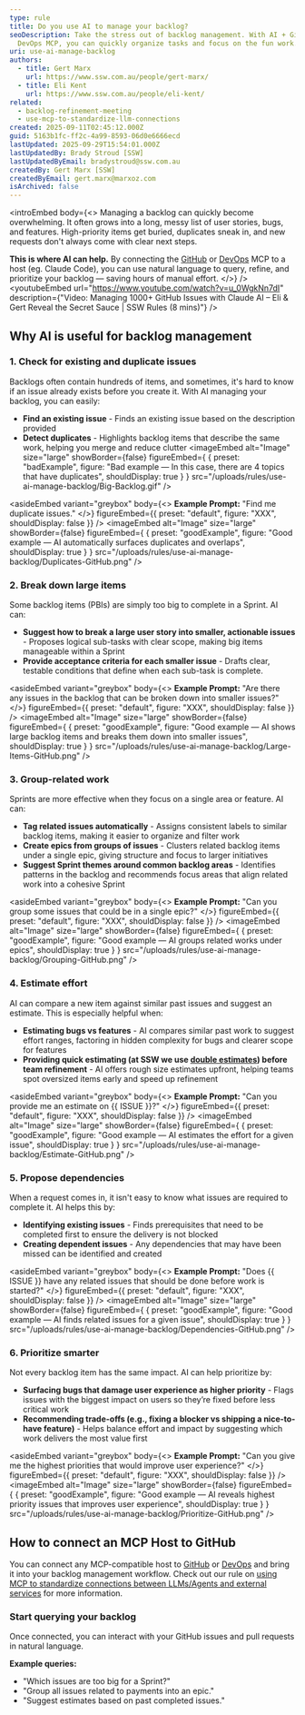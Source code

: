 ```yaml
---
type: rule
title: Do you use AI to manage your backlog?
seoDescription: Take the stress out of backlog management. With AI + GitHub or
  DevOps MCP, you can quickly organize tasks and focus on the fun work.
uri: use-ai-manage-backlog
authors:
  - title: Gert Marx
    url: https://www.ssw.com.au/people/gert-marx/
  - title: Eli Kent
    url: https://www.ssw.com.au/people/eli-kent/
related:
  - backlog-refinement-meeting
  - use-mcp-to-standardize-llm-connections
created: 2025-09-11T02:45:12.000Z
guid: 5163b1fc-ff2c-4a99-8593-06d0e6666ecd
lastUpdated: 2025-09-29T15:54:01.000Z
lastUpdatedBy: Brady Stroud [SSW]
lastUpdatedByEmail: bradystroud@ssw.com.au
createdBy: Gert Marx [SSW]
createdByEmail: gert.marx@marxoz.com
isArchived: false
---
```

<introEmbed
  body={<>
Managing a backlog can quickly become overwhelming. It often grows into a long, messy list of user stories, bugs, and features. High-priority items get buried, duplicates sneak in, and new requests don't always come with clear next steps.

**This is where AI can help.** By connecting the [GitHub](https://github.com/github/github-mcp-server) or [DevOps](https://github.com/microsoft/azure-devops-mcp) MCP to a host (eg. Claude Code), you can use natural language to query, refine, and prioritize your backlog — saving hours of manual effort.
  </>}
/>
<youtubeEmbed url="https://www.youtube.com/watch?v=u_0WgkNn7dI" description={"Video: Managing 1000+ GitHub Issues with Claude AI – Eli & Gert Reveal the Secret Sauce | SSW Rules (8 mins)"} />

## Why AI is useful for backlog management

### 1. Check for existing and duplicate issues

Backlogs often contain hundreds of items, and sometimes, it's hard to know if an issue already exists before you create it.
With AI managing your backlog, you can easily:

* **Find an existing issue** - Finds an existing issue based on the description provided
* **Detect duplicates** - Highlights backlog items that describe the same work, helping you merge and reduce clutter
<imageEmbed
  alt="Image"
  size="large"
  showBorder={false}
  figureEmbed={ {
    preset: "badExample",
    figure: "Bad example — In this case, there are 4 topics that have duplicates",
    shouldDisplay: true
  } }
  src="/uploads/rules/use-ai-manage-backlog/Big-Backlog.gif"
/>

<asideEmbed
  variant="greybox"
  body={<>
    **Example Prompt:** "Find me duplicate issues."
  </>}
  figureEmbed={{
    preset: "default",
    figure: "XXX",
    shouldDisplay: false
  }}
/>
<imageEmbed
  alt="Image"
  size="large"
  showBorder={false}
  figureEmbed={ {
    preset: "goodExample",
    figure: "Good example — AI automatically surfaces duplicates and overlaps",
    shouldDisplay: true
  } }
  src="/uploads/rules/use-ai-manage-backlog/Duplicates-GitHub.png"
/>

### 2. Break down large items

Some backlog items (PBIs) are simply too big to complete in a Sprint. AI can:

* **Suggest how to break a large user story into smaller, actionable issues** - Proposes logical sub-tasks with clear scope, making big items manageable within a Sprint
* **Provide acceptance criteria for each smaller issue** - Drafts clear, testable conditions that define when each sub-task is complete.

<asideEmbed
  variant="greybox"
  body={<>
    **Example Prompt:** "Are there any issues in the backlog that can be broken down into smaller issues?"
  </>}
  figureEmbed={{
    preset: "default",
    figure: "XXX",
    shouldDisplay: false
  }}
/>
<imageEmbed
  alt="Image"
  size="large"
  showBorder={false}
  figureEmbed={ {
    preset: "goodExample",
    figure: "Good example — AI shows large backlog items and breaks them down into smaller issues",
    shouldDisplay: true
  } }
  src="/uploads/rules/use-ai-manage-backlog/Large-Items-GitHub.png"
/>

### 3. Group-related work

Sprints are more effective when they focus on a single area or feature. AI can:

* **Tag related issues automatically** - Assigns consistent labels to similar backlog items, making it easier to organize and filter work
* **Create epics from groups of issues** - Clusters related backlog items under a single epic, giving structure and focus to larger initiatives
* **Suggest Sprint themes around common backlog areas** - Identifies patterns in the backlog and recommends focus areas that align related work into a cohesive Sprint

<asideEmbed
  variant="greybox"
  body={<>
    **Example Prompt:** "Can you group some issues that could be in a single epic?"
  </>}
  figureEmbed={{
    preset: "default",
    figure: "XXX",
    shouldDisplay: false
  }}
/>
<imageEmbed
  alt="Image"
  size="large"
  showBorder={false}
  figureEmbed={ {
    preset: "goodExample",
    figure: "Good example — AI groups related works under epics",
    shouldDisplay: true
  } }
  src="/uploads/rules/use-ai-manage-backlog/Grouping-GitHub.png"
/>

### 4. Estimate effort

AI can compare a new item against similar past issues and suggest an estimate. This is especially helpful when:

* **Estimating bugs vs features** - AI compares similar past work to suggest effort ranges, factoring in hidden complexity for bugs and clearer scope for features
* **Providing quick estimating (at SSW we use [double estimates](http://ssw.com.au/rules/size-pbis-effectively/)) before team refinement** - AI offers rough size estimates upfront, helping teams spot oversized items early and speed up refinement

<asideEmbed
  variant="greybox"
  body={<>
    **Example Prompt:** "Can you provide me an estimate on &#123;&#123; ISSUE &#125;&#125;?"
  </>}
  figureEmbed={{
    preset: "default",
    figure: "XXX",
    shouldDisplay: false
  }}
/>
<imageEmbed
  alt="Image"
  size="large"
  showBorder={false}
  figureEmbed={ {
    preset: "goodExample",
    figure: "Good example — AI estimates the effort for a given issue",
    shouldDisplay: true
  } }
  src="/uploads/rules/use-ai-manage-backlog/Estimate-GitHub.png"
/>

### 5. Propose dependencies

When a request comes in, it isn't easy to know what issues are required to complete it. AI helps this by:

* **Identifying existing issues** - Finds prerequisites that need to be completed first to ensure the delivery is not blocked
* **Creating dependent issues** - Any dependencies that may have been missed can be identified and created

<asideEmbed
  variant="greybox"
  body={<>
    **Example Prompt:** "Does &#123;&#123; ISSUE &#125;&#125; have any related issues that should be done before work is started?"
  </>}
  figureEmbed={{
    preset: "default",
    figure: "XXX",
    shouldDisplay: false
  }}
/>
<imageEmbed
  alt="Image"
  size="large"
  showBorder={false}
  figureEmbed={ {
    preset: "goodExample",
    figure: "Good example — AI finds related issues for a given issue",
    shouldDisplay: true
  } }
  src="/uploads/rules/use-ai-manage-backlog/Dependencies-GitHub.png"
/>

### 6. Prioritize smarter

Not every backlog item has the same impact. AI can help prioritize by:

* **Surfacing bugs that damage user experience as higher priority** - Flags issues with the biggest impact on users so they’re fixed before less critical work
* **Recommending trade-offs (e.g., fixing a blocker vs shipping a nice-to-have feature)** - Helps balance effort and impact by suggesting which work delivers the most value first

<asideEmbed
  variant="greybox"
  body={<>
    **Example Prompt:** "Can you give me the highest priorities that would improve user experience?"
  </>}
  figureEmbed={{
    preset: "default",
    figure: "XXX",
    shouldDisplay: false
  }}
/>
<imageEmbed
  alt="Image"
  size="large"
  showBorder={false}
  figureEmbed={ {
    preset: "goodExample",
    figure: "Good example — AI reveals highest priority issues that improves user experience",
    shouldDisplay: true
  } }
  src="/uploads/rules/use-ai-manage-backlog/Prioritize-GitHub.png"
/>

## How to connect an MCP Host to GitHub

You can connect any MCP-compatible host to [GitHub](https://github.com/github/github-mcp-server) or [DevOps](https://github.com/microsoft/azure-devops-mcp) and bring it into your backlog management workflow. Check out our rule on [using MCP to standardize connections between LLMs/Agents and external services](/use-mcp-to-standardize-llm-connections/) for more information.

### Start querying your backlog

Once connected, you can interact with your GitHub issues and pull requests in natural language.

**Example queries:**

* "Which issues are too big for a Sprint?"
* "Group all issues related to payments into an epic."
* "Suggest estimates based on past completed issues."
